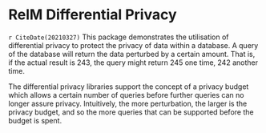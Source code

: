 # RelM Differential Privacy {#relm}

`r CiteDate(20210327)` This package demonstrates the utilisation of
differential privacy to protect the privacy of data within a
database. A query of the database will return the data perturbed by a
certain amount. That is, if the actual result is 243, the query might
return 245 one time, 242 another time. 

The differential privacy libraries support the concept of a privacy
budget which allows a certain number of queries before further queries
can no longer assure privacy. Intuitively, the more perturbation, the
larger is the privacy budget, and so the more queries that can be
supported before the budget is spent.

